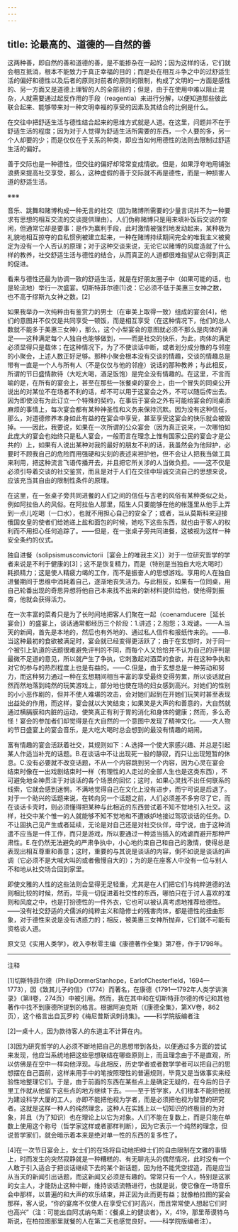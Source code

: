 ```yaml
---
---
---
```

title: 论最高的、道德的—自然的善
---




这两种善，即自然的善和道德的善，是不能掺杂在一起的；因为这样的话，它们就会相互抵消，根本不能致力于真正幸福的目的；而是处在相互斗争之中的过舒适生活的偏好和德性以及后者的原则对前者的原则的限制，构成了文明的一方面是感性的、另一方面又是道德上理智的人的全部目的；但是，由于在使用中难以阻止混杂，人就需要通过起反作用的手段（reagentia）来进行分解，以便知道那些彼此联合起来、能够带来对一种文明幸福的享受的因素及其结合的比例是什么。

在交往中把舒适生活与德性结合起来的思维方式就是人道。在这里，问题并不在于舒适生活的程度；因为对于人觉得为舒适生活所需要的东西，一个人要的多，另一个人却要的少；而是仅仅在于关系的种类，即应当如何用德性的法则去限制过舒适生活的偏好。

善于交际也是一种德性，但交往的偏好却常常变成情欲。但是，如果浮夸地用铺张浪费来提高社交享受，那么，这种虚假的善于交际就不再是德性，而是一种损害人道的舒适生活。

※※※

音乐、跳舞和赌博构成一种无言的社交（因为赌博所需要的少量言词并不为一种要求有思想的相互交流的交谈提供理由）。人们伪称赌博只是用来填补饭后交谈的空闲，但通常它却是要事：是作为赢利手段，此时激情被强烈地发动起来，某种极为礼貌地相互掠夺的自私惯例被建立起来，一种在赌博持续期间完全的唯我主义被奠定为没有一个人否认的原理；对于这种交谈来说，无论它以赌博的风度造就了什么样的教养，社交舒适生活与德性的结合，从而真正的人道都很难指望从它得到真正的促进。

看来与德性还最为协调一致的舒适生活，就是在好朋友圈子中（如果可能的话，也是轮流地）举行一次盛宴。切斯特菲尔德[1]说：它必须不低于美惠三女神之数，也不高于缪斯九女神之数。[2]

如果我举办一次纯粹由有鉴赏力的男士（在审美上取得一致）组成的宴会[4]，他们的意图并不仅仅是共同享受一顿饭，而是相互享受（在这种情况下，他们的总人数就不能多于美惠三女神），那么，这个小型宴会的意图就必须不那么是肉体的满足——这种满足每个人独自也能够做到，——而是社交的快乐，为此，肉体的满足必须显得只是载体；在这种情况下，为了不使谈话中断，或者划分成分散的与邻座的小聚会，上述人数正好足够。那种小聚会根本没有交谈的情趣，交谈的情趣总是带有一直是一个人与所有人（不是仅仅与他的邻座）说话的那种教养；与此相反，所谓的节日盛情款待（大吃大喝，酒足饭饱）是完全没有情趣的。在这里，不言而喻的是，在所有的宴会上，甚至在那些一张餐桌的宴会上，由一个冒失的同桌公开说出的对某位不在场者不利的话，却不可以用于这宴会之外，不可以随后传出去。因为即使没有为此订立一个特殊的契约，在事后于宴会之外有可能给宴会的同桌添麻烦的事情上，每次宴会都有某种神圣性和义务来保持沉默。因为没有这种信任，那么，对道德修养本身如此有益的在宴会中享受，甚至享受这宴会的快乐就会被毁掉。——因此，我要说，如果在一次所谓的公众宴会（因为真正说来，一次哪怕如此庞大的宴会也始终只是私人宴会，一般而言在理念上惟有国家公民的宴会才是公共的）上，如果有人说出某种对我的最好的朋友不利的话，我虽然会为他辩护，必要时不顾我自己的危险而用强硬和尖刻的表述来袒护他，但不会让人把我当做工具来利用，把这种流言飞语传播开去，并且把它所关涉的人当做负担。——这不仅是必须引导着交谈的社交鉴赏，而且是对于人们在交往中坦诚交流自己的思想来说，应该充当其自由的限制性条件的原理。

在这里，在一张桌子旁共同进餐的人们之间的信任与古老的风俗有某种类似之处，例如阿拉伯人的风俗。在阿拉伯人那里，陌生人只要能够在他的帐篷里从他手上弄到一点儿吃喝（一口水），也就不用担心自己的安全了；或者，当从莫斯科来迎接俄国女皇的使者们给她递上盐和面包的时候，她吃下这些东西，就也由于客人的权利而不用担心任何追踪了。——但是，在一张桌子旁共同进餐，这被视为这样一种安全条约的仪式。

独自进餐（solipsismusconvictorii［宴会上的唯我主义］）对于一位研究哲学的学者来说是不利于健康的[3]；这不是恢复精力，而是（特别是当独自大吃大喝时）耗损精力；这是使人精疲力竭的工作，而不是振奋人的思想游戏。享用的人在独自进餐期间于思维中消耗着自己，逐渐地丧失活力。与此相反，如果有一位同桌，用自己轮番出现的奇思异想将他自己本来找不出来的新材料提供给他，使他得到振奋，他就会获得活力。

在一次丰富的菜肴只是为了长时间地把客人们聚在一起（coenamducere［延长宴会］）的盛宴上，谈话通常都经历三个阶段：1.讲述；2.抱怨；3.戏谑。——A.当天的新闻，首先是本地的，然后也有外地的、通过私人信件和报纸传来的。——B.当这种最初的食欲被满足时，宴会就已经变得更活跃了；由于在玄想时，对于同一个被引上轨道的话题很难避免评判的不同，而每个人又恰恰并不认为自己的评判是最微不足道的意见，所以就产生了争执，它刺激起对酒菜的食欲，并在这种争执和对它的参与的热烈程度上也是有益的。——C.但是，由于玄想总是一种劳动和努力，而这种努力通过一种在玄想期间相当丰富的享受最终变得劳累，所以谈话就自然而然地落到纯然的玩笑游戏上，部分地也使在场的妇女感到高兴。对她们的性别的小小恶作剧的，但并不使人难堪的攻击，会对她们起到在开她们玩笑时甚至表现出益处的作用，而这样，宴会就以大笑结束；如果笑是大声的和善意的，大自然就通过横膈膜和内脏的运动，使笑真正有利于胃的消化和身体的健康；然而，多么奇怪！宴会的参加者们却觉得是在大自然的一个意图中发现了精神文化。——大人物的节日盛宴上的宴会音乐，是大吃大喝时总会想到的最没有情趣的胡闹。

富有情趣的宴会活跃着社交，其规则如下：A.选择一个使大家感兴趣、并总是引起某人作适当补充的话题。B.在谈话中不让出现死一般的静寂，而只让出现短暂的休息。C.没有必要就不改变话题，不从一个内容跳到另一个内容，因为心灵在宴会结束时像在一出戏剧结束时一样（有理性的人走过的全部人生也是这类东西），不可避免地全神贯注于对谈话的各个场景的回忆；这时，如果心灵找不出任何联系的线索，它就会感到迷惘，不满地觉得自己在文化上没有进步，而宁可说是后退了。对于一个助兴的话题来说，在转向另一个话题之前，人们必须差不多穷尽了它，而在谈话卡壳时，则必须懂得把某种与此相近的东西尝试着不知不觉地引入社交。这样，社交中某个惟一的人就能够不知不觉地和不遭嫉妒地接过驾驭谈话的任务。D.不让固执己见产生或者延续，无论是对自己还是对社交伙伴，毋宁说，由于这种消遣不应当是一件工作，而只是游戏，所以要通过一种适当插入的戏谑而避开那种严肃性。E.在仍然无法避免的严肃争执中，小心地约束自己和自己的激情，使得总是表现出相互尊重和善意；这时，重要的与其说是谈话的内容，倒不如说是谈话的声调（它必须不是大喊大叫的或者傲慢自大的）；为的是在座客人中没有一位与别人不和地从社交场合回到家里。

即使文雅的人性的这些法则会显得无足轻重，尤其是在人们把它们与纯粹道德的法则相比较的时候，然而，毕竟一切促进着社交性的东西，哪怕只在于讨人喜欢的准则和风度之中，也是打扮德性的一件外衣，它也可以被认真考虑地推荐给德性。——没有社交舒适的犬儒派的纯粹主义和隐修士的残害肉体，都是德性的扭曲形象，对于德性来说是没有诱惑力的；相反，被美惠三女神所抛弃，它们就不可能有资格谈人道。

原文见《实用人类学》，收入李秋零主编《康德著作全集》第7卷，作于1798年。



***



注释

[1]切斯特菲尔德（PhilipDormerStanhope，EarlofChesterfield，1694—1773），因《致其儿子的信》（1774）而著名，在康德《1791—1792年人类学讲演录》（第Ⅱ卷，274页）中被引用。然而，我在其中和在切斯特菲尔德的传记和其他著作中找不到康德所提到的格言。根据阿迪克斯（《康德全集》，第ⅩⅤ卷，862页），这个格言出自瓦罗的《梅尼普斯讽刺诗集》。——科学院版编者注

[2]一桌十人，因为款待客人的东道主不计算在内。

[3]因为研究哲学的人必须不断地把自己的思想带到各处，以便通过多方面的尝试来发现，他应当系统地把这些思想联结在哪些原则上，而且理念由于不是直观，所以仿佛是在空中一样向他浮现。与此相反，历史学者或者数学学者可以把自己的思想摆在自己面前，这样来用手中的笔按照理性的普遍规则，毕竟又是当做事实来经验性地整理它们。于是，由于前面的东西在某些点上是确定无疑的，在今后的日子里工作就从他留下这些点的地方继续下去。——至于哲学家，人们根本不能把他视为建设科学大厦的工人，亦即不能把他视为学者，而是必须把他视为智慧的研究者。这就是这样一种人的纯然理念，这种人在实践上以一切知识的终极目的为对象，并且（为了知识）也在理论上以它为对象。人们不能在复数上，而是只能在单数上使用这个称号（哲学家这样或者那样判断），因为它表示一个纯然的理念，但说哲学家们，就会暗示着本来是绝对单一性的东西的复多性了。

[4]在一次节日宴会上，女士们的在场将自动地把绅士们的自由限制在文雅的事情上，时而发生的突然寂静就是一种糟糕的、有无聊兆头的偶然情况，此时没有一个人敢于引入适合于把谈话继续下去的某个新话题，因为他不能凭空捏造，而是应当从当天的新闻引出话题，而这新闻又必须是有趣的。常常只有一个人，特别是这家的女主人，才能防止这种中断，维持谈话流畅进行，也就是说，使它像在一场音乐会中那样，以普遍的和大声的欢乐结束，并正因为此而更有益；就像柏拉图的宴会那样，客人说，“你的宴席不仅使人在享受它们时高兴，而且常常使人想起它们时也高兴”（注：可能出自阿忒纳乌斯：《餐桌上的健谈者》，Ⅹ，419，那里蒂谟特乌斯说，在柏拉图那里就餐的人在第二天也感觉良好。——科学院版编者注）。